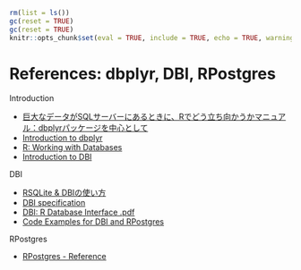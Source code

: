 ```r
rm(list = ls())
gc(reset = TRUE)
gc(reset = TRUE)
knitr::opts_chunk$set(eval = TRUE, include = TRUE, echo = TRUE, warning = FALSE, collapse = TRUE)
```

# References: dbplyr, DBI, RPostgres {#references}

Introduction

- [巨大なデータがSQLサーバーにあるときに、Rでどう立ち向かうかマニュアル：dbplyrパッケージを中心として](https://yutatoyama.github.io/note/intro_R_for_SQL.html)
- [Introduction to dbplyr](https://dbplyr.tidyverse.org/articles/dbplyr.html)
- [R: Working with Databases](https://nuitrcs.github.io/databases_workshop/r/r_databases.html)
- [Introduction to DBI](https://dbi.r-dbi.org/articles/dbi)

DBI

- [RSQLite & DBIの使い方](http://delta0726.web.fc2.com/packages/database/00_RSQLite.html)
- [DBI specification](https://dbi.r-dbi.org/articles/spec)
- [DBI: R Database Interface .pdf](https://cran.r-project.org/web/packages/DBI/DBI.pdf)
- [Code Examples for DBI and RPostgres](https://shena4746.github.io/code-examples-dbi-rpostgres/)

RPostgres

- [RPostgres - Reference](https://rpostgres.r-dbi.org/reference/index.html)